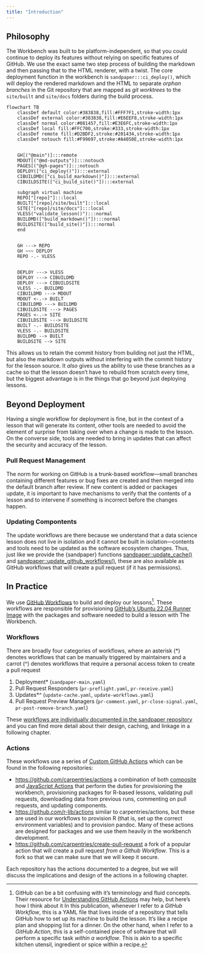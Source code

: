 ```yaml
---
title: "Introduction"
---
```


## Philosophy

The Workbench was built to be platform-independent, so that you could continue
to deploy its features without relying on specific features of GitHub. We use
the exact same two step process of building the markdown and then passing that
to the HTML renderer, with a twist. The core deployment function in the
workbench is `sandpaper:::ci_deploy()`, which will deploy the rendered markdown
and the HTML to separate _orphan branches_ in the Git repository that are mapped
as _git worktrees_ to the `site/built` and `site/docs` folders during the build
process.


```mermaid
flowchart TB
    classDef default color:#383838,fill:#FFF7F1,stroke-width:1px
    classDef external color:#383838,fill:#E6EEF8,stroke-width:1px
    classDef normal color:#081457,fill:#E3E6FC,stroke-width:1px
    classDef local fill:#FFC700,stroke:#333,stroke-width:1px
    classDef remote fill:#D2BDF2,stroke:#201434,stroke-width:1px
    classDef notouch fill:#F99697,stroke:#A4050E,stroke-width:1px


    GH[("@main")]:::remote
    MDOUT[("@md-outputs")]:::notouch
    PAGES[("@gh-pages")]:::notouch
    DEPLOY(["ci_deploy()"]):::external
    CIBUILDMD(["ci_build_markdown()"]):::external
    CIBUILDSITE(["ci_build_site()"]):::external

    subgraph virtual machine
    REPO["[repo]"]:::local
    BUILT["[repo]/site/built"]:::local
    SITE["[repo]/site/docs"]:::local
    VLESS("validate_lesson()"):::normal
    BUILDMD(["build_markdown()"]):::normal
    BUILDSITE(["build_site()"]):::normal
    end


    GH ---> REPO
    GH ~~~ DEPLOY
    REPO -.- VLESS


    DEPLOY ---> VLESS
    DEPLOY ---> CIBUILDMD
    DEPLOY ---> CIBUILDSITE
    VLESS -.- BUILDMD
    CIBUILDMD ---> MDOUT
    MDOUT <-.-> BUILT
    CIBUILDMD ---> BUILDMD
    CIBUILDSITE ---> PAGES
    PAGES <-.-> SITE
    CIBUILDSITE ---> BUILDSITE
    BUILT -.- BUILDSITE
    VLESS -.- BUILDSITE
    BUILDMD --> BUILT
    BUILDSITE --> SITE
```


This allows us to retain the commit history from building not just the HTML, but
also the markdown outputs without interfering with the commit history for the
lesson source. It _also_ gives us the ability to use these branches as a cache
so that the lesson doesn't have to rebuild from scratch every time, but the
biggest advantage is in the things that go beyond just deploying lessons.

## Beyond Deployment

Having a single workflow for deployment is fine, but in the context of a lesson
that will generate its content, other tools are needed to avoid the element of
surprise from taking over when a change is made to the lesson. On the converse
side, tools are needed to bring in updates that can affect the security and
accuracy of the lesson.

### Pull Request Management

The norm for working on GitHub is a trunk-based workflow---small branches
containing different features or bug fixes are created and then merged into the
default branch after review. If new content is added or packages update, it is
important to have mechanisms to verify that the contents of a lesson and to
intervene if something is incorrect before the changes happen.

### Updating Compontents

The update workflows are there because we understand that a data science lesson
does not live in isolation and it cannot be built in isolation---contents and
tools need to be updated as the software ecosystem changes. Thus, just like we
provide the {sandpaper} functions [sandpaper::update_cache()](https://carpentries.github.io/sandpaper/reference/dependency_management.html) and [sandpaper::update_github_workflows()](https://carpentries.github.io/sandpaper/reference/update_github_workflows.html), these are also available as GitHub workflows that will create a pull request (if it has permissions).


## In Practice

We use [GitHub Workflows][GHW] to build and deploy our lessons[^gha]. These workflows
are responsible for provisioning [GitHub's Ubuntu 22.04 Runner
Image](https://github.com/actions/runner-images/blob/main/images/linux/Ubuntu2204-Readme.md)
with the packages and software needed to build a lesson with The Workbench. 

### Workflows

There are broadly four categories of workflows, where an asterisk (\*) denotes
workflows that can be manually triggered by maintainers and a carrot (\^)
denotes workflows that require a personal access token to create a pull request

1. Deployment\* (`sandpaper-main.yaml`)
2. Pull Request Responders (`pr-preflight.yaml`, `pr-receive.yaml`)
3. Updates\*\^ (`update-cache.yaml`, `update-workflows.yaml`)
4. Pull Request Preview Managers (`pr-comment.yaml`, `pr-close-signal.yaml`, 
   `pr-post-remove-branch.yaml`)


These [workflows are individually documented in the sandpaper
repository](https://github.com/carpentries/sandpaper/tree/main/inst/workflows#readme)
and you can find more detail about their design, caching, and linkage in a
following chapter.

[GHW]: https://docs.github.com/en/actions/using-workflows/about-workflows
[^gha]: GitHub can be a bit confusing with it's terminology and fluid concepts.
  Their resource for [Understanding GitHub
  Actions](https://docs.github.com/en/actions/learn-github-actions/understanding-github-actions)
  may help, but here's how I think about it In this publication, whenever I
  refer to a _GitHub Workflow_, this is a YAML file that lives inside of a
  repository that tells GitHub how to set up its machine to build the lesson.
  It's like a recipe plan and shopping list for a dinner. On the other hand,
  when I refer to a _GitHub Action_, this is a self-contained piece of software
  that will perform a specific task _within a workflow_. This is akin to a
  specific kitchen utensil, ingredient or spice within a recipe. 

### Actions

These workflows use a series of [Custom GitHub Actions][GHA] which can be found
in the following repositories:

 - <https://github.com/carpentries/actions> a combination of both [composite]
   and [JavaScript Actions][jsa] that perform the duties for provisioning the
   workbench, provisioning packages for R-based lessons, validating pull
   requests, downloading data from previous runs, commenting on pull requests, 
   and updating components.
 - <https://github.com/r-lib/actions> similar to carpentries/actions, but these
   are used in our workflows to provision R (that is, set up the correct
   environment variables) and to provision pandoc. Many of these actions are
   designed for packages and we use them heavily in the workbench development.
 - <https://github.com/carpentries/create-pull-request> a fork of a popular
   action that will create a pull request _from a Github Workflow_. This is a
   fork so that we can make sure that we will keep it secure.

[GHA]: https://docs.github.com/en/actions/creating-actions/about-custom-actions
[composite]: https://docs.github.com/en/actions/creating-actions/about-custom-actions#composite-actions
[jsa]: https://docs.github.com/en/actions/creating-actions/about-custom-actions#composite-actions

Each repository has the actions documented to a degree, but we will discuss the
implications and design of the actions in a following chapter. 


